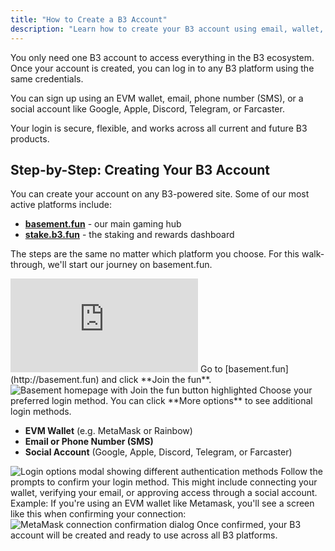 ```yaml
---
title: "How to Create a B3 Account"
description: "Learn how to create your B3 account using email, wallet, or social login to access the entire B3 ecosystem"
---
```


You only need one B3 account to access everything in the B3 ecosystem. Once your account is created, you can log in to any B3 platform using the same credentials.

You can sign up using an EVM wallet, email, phone number (SMS), or a social account like Google, Apple, Discord, Telegram, or Farcaster.

Your login is secure, flexible, and works across all current and future B3 products.

## Step-by-Step: Creating Your B3 Account

You can create your account on any B3-powered site. Some of our most active platforms include:

- [**basement.fun**](https://basement.fun) - our main gaming hub
- [**stake.b3.fun**](https://stake.b3.fun) - the staking and rewards dashboard

The steps are the same no matter which platform you choose. For this walk-through, we'll start our journey on basement.fun.

<iframe
  className="w-full aspect-video rounded-xl"
  src="https://www.youtube.com/embed/kGIAFx63Oyg"
  title="How to Create a B3 Account"
  frameBorder="0"
  allow="accelerometer; autoplay; clipboard-write; encrypted-media; gyroscope; picture-in-picture"
  allowFullScreen
></iframe>

<Steps>
<Step title="Navigate to basement.fun">
  Go to [basement.fun](http://basement.fun) and click **Join the fun**.
  
  <Frame>
    <img src="https://s3.amazonaws.com/helpscout.net/docs/assets/685306b72e0550277aa9250e/images/6875028d03e72d42ff87c5e8/file-u8mlvi8Bn3.png" alt="Basement homepage with Join the fun button highlighted" />
  </Frame>
</Step>

<Step title="Choose your login method">
  Choose your preferred login method. You can click **More options** to see additional login methods.
  
  - **EVM Wallet** (e.g. MetaMask or Rainbow)
  - **Email or Phone Number (SMS)**
  - **Social Account** (Google, Apple, Discord, Telegram, or Farcaster)
  
  <Frame>
    <img src="https://s3.amazonaws.com/helpscout.net/docs/assets/685306b72e0550277aa9250e/images/6875033f03e72d42ff87c5ee/file-YAotVXCkm3.png" alt="Login options modal showing different authentication methods" />
  </Frame>
</Step>

<Step title="Confirm your login method">
  Follow the prompts to confirm your login method. This might include connecting your wallet, verifying your email, or approving access through a social account.
  
  <Note>
    Example: If you're using an EVM wallet like Metamask, you'll see a screen like this when confirming your connection:
  </Note>
  
  <Frame>
    <img src="https://s3.amazonaws.com/helpscout.net/docs/assets/685306b72e0550277aa9250e/images/6875053a0cf7d86089ec497e/file-uvVfmUrTYQ.png" alt="MetaMask connection confirmation dialog" />
  </Frame>
  
  <Check>
    Once confirmed, your B3 account will be created and ready to use across all B3 platforms.
  </Check>
</Step>
</Steps>
